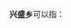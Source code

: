 '''兴盛乡'''可以指：
{{PRC admin/disambig|23/01/84/200/000|23/05/22/200/000|51/13/21/218/000|64/04/24/201/000}}
{{disambig|cat=三字中国乡名消歧义}}